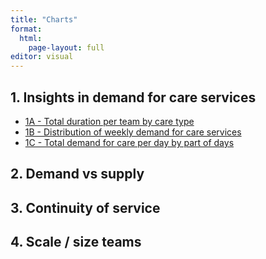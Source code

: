 ```yaml
---
title: "Charts"
format: 
  html:
    page-layout: full
editor: visual
---
```


::: panel-tabset

## 1. Insights in demand for care services

- [1A - Total duration per team by care type](1a.html)
- [1B - Distribution of weekly demand for care services](1b.html)
- [1C - Total demand for care per day by part of days](1c.html)

## 2. Demand vs supply

## 3. Continuity of service

## 4. Scale / size teams

:::








